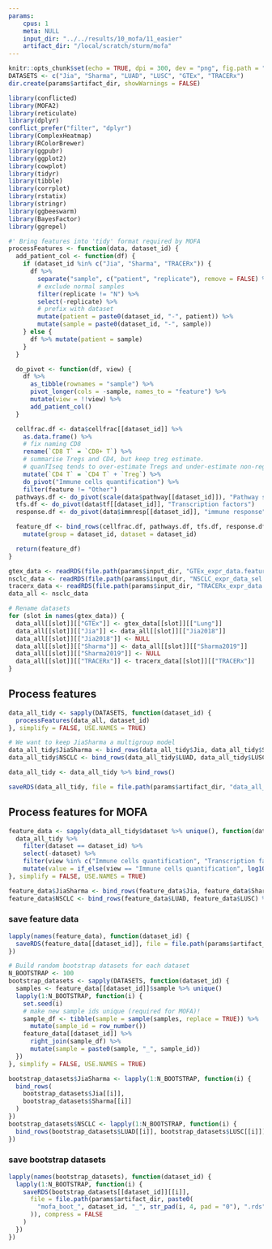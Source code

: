 ```yaml
---
params:
    cpus: 1
    meta: NULL
    input_dir: "../../results/10_mofa/11_easier"
    artifact_dir: "/local/scratch/sturm/mofa"
---
```


```r
knitr::opts_chunk$set(echo = TRUE, dpi = 300, dev = "png", fig.path = "figures/")
DATASETS <- c("Jia", "Sharma", "LUAD", "LUSC", "GTEx", "TRACERx")
dir.create(params$artifact_dir, showWarnings = FALSE)

library(conflicted)
library(MOFA2)
library(reticulate)
library(dplyr)
conflict_prefer("filter", "dplyr")
library(ComplexHeatmap)
library(RColorBrewer)
library(ggpubr)
library(ggplot2)
library(cowplot)
library(tidyr)
library(tibble)
library(corrplot)
library(rstatix)
library(stringr)
library(ggbeeswarm)
library(BayesFactor)
library(ggrepel)
```

```r
#' Bring features into 'tidy' format required by MOFA
processFeatures <- function(data, dataset_id) {
  add_patient_col <- function(df) {
    if (dataset_id %in% c("Jia", "Sharma", "TRACERx")) {
      df %>%
        separate("sample", c("patient", "replicate"), remove = FALSE) %>%
        # exclude normal samples
        filter(replicate != "N") %>%
        select(-replicate) %>%
        # prefix with dataset
        mutate(patient = paste0(dataset_id, "-", patient)) %>%
        mutate(sample = paste0(dataset_id, "-", sample))
    } else {
      df %>% mutate(patient = sample)
    }
  }

  do_pivot <- function(df, view) {
    df %>%
      as_tibble(rownames = "sample") %>%
      pivot_longer(cols = -sample, names_to = "feature") %>%
      mutate(view = !!view) %>%
      add_patient_col()
  }

  cellfrac.df <- data$cellfrac[[dataset_id]] %>%
    as.data.frame() %>%
    # fix naming CD8
    rename(`CD8 T` = `CD8+ T`) %>%
    # summarise Tregs and CD4, but keep treg estimate.
    # quanTIseq tends to over-estimate Tregs and under-estimate non-reg. CD4 Ts.
    mutate(`CD4 T` = `CD4 T` + `Treg`) %>%
    do_pivot("Immune cells quantification") %>%
    filter(feature != "Other")
  pathways.df <- do_pivot(scale(data$pathway[[dataset_id]]), "Pathway scores")
  tfs.df <- do_pivot(data$tf[[dataset_id]], "Transcription factors")
  response.df <- do_pivot(data$immresp[[dataset_id]], "immune response")

  feature_df <- bind_rows(cellfrac.df, pathways.df, tfs.df, response.df) %>%
    mutate(group = dataset_id, dataset = dataset_id)

  return(feature_df)
}
```

```r
gtex_data <- readRDS(file.path(params$input_dir, "GTEx_expr_data.features.rds"))
nsclc_data <- readRDS(file.path(params$input_dir, "NSCLC_expr_data_sel.features.rds"))
tracerx_data <- readRDS(file.path(params$input_dir, "TRACERx_expr_data.features.rds"))
data_all <- nsclc_data

# Rename datasets
for (slot in names(gtex_data)) {
  data_all[[slot]][["GTEx"]] <- gtex_data[[slot]][["Lung"]]
  data_all[[slot]][["Jia"]] <- data_all[[slot]][["Jia2018"]]
  data_all[[slot]][["Jia2018"]] <- NULL
  data_all[[slot]][["Sharma"]] <- data_all[[slot]][["Sharma2019"]]
  data_all[[slot]][["Sharma2019"]] <- NULL
  data_all[[slot]][["TRACERx"]] <- tracerx_data[[slot]][["TRACERx"]]
}
```


## Process features
```r
data_all_tidy <- sapply(DATASETS, function(dataset_id) {
  processFeatures(data_all, dataset_id)
}, simplify = FALSE, USE.NAMES = TRUE)

# We want to keep JiaSharma a multigroup model
data_all_tidy$JiaSharma <- bind_rows(data_all_tidy$Jia, data_all_tidy$Sharma) %>% mutate(dataset = "JiaSharma")
data_all_tidy$NSCLC <- bind_rows(data_all_tidy$LUAD, data_all_tidy$LUSC) %>% mutate(group = "NSCLC", dataset = "NSCLC")

data_all_tidy <- data_all_tidy %>% bind_rows()

saveRDS(data_all_tidy, file = file.path(params$artifact_dir, "data_all_tidy.rds"), compress = FALSE)
```

## Process features for MOFA
```r
feature_data <- sapply(data_all_tidy$dataset %>% unique(), function(dataset_id) {
  data_all_tidy %>%
    filter(dataset == dataset_id) %>%
    select(-dataset) %>%
    filter(view %in% c("Immune cells quantification", "Transcription factors", "Pathway scores")) %>%
    mutate(value = if_else(view == "Immune cells quantification", log10(value * 100 + 0.001), value))
}, simplify = FALSE, USE.NAMES = TRUE)

feature_data$JiaSharma <- bind_rows(feature_data$Jia, feature_data$Sharma)
feature_data$NSCLC <- bind_rows(feature_data$LUAD, feature_data$LUSC) %>% mutate(group = "NSCLC")
```

### save feature data
```r
lapply(names(feature_data), function(dataset_id) {
  saveRDS(feature_data[[dataset_id]], file = file.path(params$artifact_dir, paste0("mofa_", dataset_id, ".rds")), compress = FALSE)
})
```


```r
# Build random bootstrap datasets for each dataset
N_BOOTSTRAP <- 100
bootstrap_datasets <- sapply(DATASETS, function(dataset_id) {
  samples <- feature_data[[dataset_id]]$sample %>% unique()
  lapply(1:N_BOOTSTRAP, function(i) {
    set.seed(i)
    # make new sample ids unique (required for MOFA)!
    sample_df <- tibble(sample = sample(samples, replace = TRUE)) %>%
      mutate(sample_id = row_number())
    feature_data[[dataset_id]] %>%
      right_join(sample_df) %>%
      mutate(sample = paste0(sample, "_", sample_id))
  })
}, simplify = FALSE, USE.NAMES = TRUE)

bootstrap_datasets$JiaSharma <- lapply(1:N_BOOTSTRAP, function(i) {
  bind_rows(
    bootstrap_datasets$Jia[[i]],
    bootstrap_datasets$Sharma[[i]]
  )
})
bootstrap_datasets$NSCLC <- lapply(1:N_BOOTSTRAP, function(i) {
  bind_rows(bootstrap_datasets$LUAD[[i]], bootstrap_datasets$LUSC[[i]])
})
```

### save bootstrap datasets
```r
lapply(names(bootstrap_datasets), function(dataset_id) {
  lapply(1:N_BOOTSTRAP, function(i) {
    saveRDS(bootstrap_datasets[[dataset_id]][[i]],
      file = file.path(params$artifact_dir, paste0(
        "mofa_boot_", dataset_id, "_", str_pad(i, 4, pad = "0"), ".rds"
      )), compress = FALSE
    )
  })
})
```


